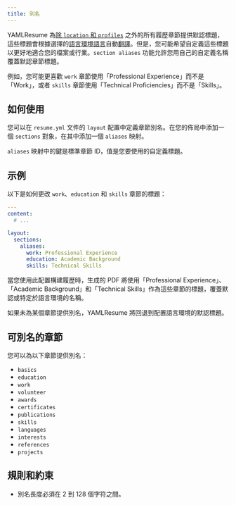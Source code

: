 ```yaml
---
title: 別名
---
```


YAMLResume 為[除 `location` 和 `profiles`](#aliasable-sections) 之外的所有履歷章節提供默認標題，這些標題會根據選擇的[語言環境語言](/zh-tw/docs/layout#locale)自動[翻譯](docs/content/multi-languages)。但是，您可能希望自定義這些標題以更好地適合您的檔案或行業。`section aliases` 功能允許您用自己的自定義名稱覆蓋默認章節標題。

例如，您可能更喜歡 `work` 章節使用「Professional Experience」而不是「Work」，或者 `skills` 章節使用「Technical Proficiencies」而不是「Skills」。

## 如何使用

您可以在 `resume.yml` 文件的 `layout` 配置中定義章節別名。在您的佈局中添加一個 `sections` 對象，在其中添加一個 `aliases` 映射。

`aliases` 映射中的鍵是標準章節 ID，值是您要使用的自定義標題。

## 示例

以下是如何更改 `work`、`education` 和 `skills` 章節的標題：

```yml lineNumbers title="resume.yml"
---
content:
  # ...

layout:
  sections:
    aliases:
      work: Professional Experience
      education: Academic Background
      skills: Technical Skills
```

當您使用此配置構建履歷時，生成的 PDF 將使用「Professional Experience」、「Academic Background」和「Technical Skills」作為這些章節的標題，覆蓋默認或特定於語言環境的名稱。

如果未為某個章節提供別名，YAMLResume 將回退到配置語言環境的默認標題。

## 可別名的章節

您可以為以下章節提供別名：

- `basics`
- `education`
- `work`
- `volunteer`
- `awards`
- `certificates`
- `publications`
- `skills`
- `languages`
- `interests`
- `references`
- `projects`

## 規則和約束

- 別名長度必須在 2 到 128 個字符之間。

